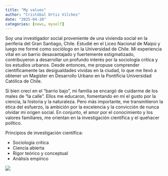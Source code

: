 ```yaml
---
title: "My values"
author: "Cristóbal Ortiz Vilches"
date: "2025-04-20"
categories: [news, myself]
---
```


Soy una investigador social proveniente de una vivienda social en la periferia del Gran Santiago, Chile. Estudié en el Liceo Nacional de Maipú y luego me formé como sociólogo en la Universidad de Chile. Mi experiencia vital en un barrio desavantajado y fuertemente estigmatizado, contribuyeron a desarrollar un profundo interés por la sociología crítica y los estudios urbanos. Desde entonces, me propuse comprender científicamente las desigualdades vividas en la ciudad, lo que me llevó a obtener un Magíster en Desarrollo Urbano en la Pontificia Universidad Católica de Chile.

Si bien crecí en el "barrio bajo", mi familia se encargó de cuidarme de los males de "la calle". Ellos me educaron, fomentando en mí el gusto por la ciencia, la historia y la naturaleza. Pero más importante, me transmitieron la ética del esfuerzo, la ambición por la excelencia y la convicción de nunca olvidar mi origen social. En conjunto, el amor por el conocimiento y los valores familiares, me orientan en la investigación científica y el quehacer político.

Principios de investigación científica:

-   Sociología crítica
-   Ciencia abierta
-   Rigor teórico y conceptual
-   Análisis empírico

![](thumbnail.jpg)
